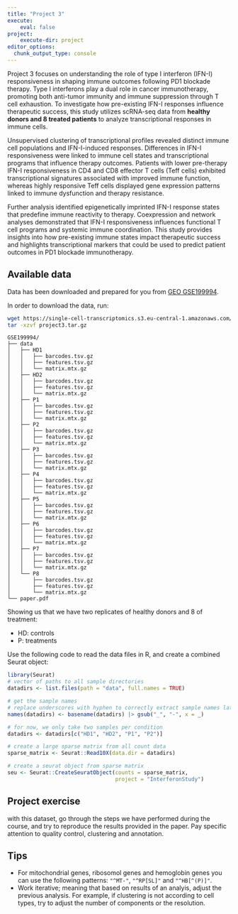 ```yaml
---
title: "Project 3"
execute:
    eval: false
project:
    execute-dir: project
editor_options: 
  chunk_output_type: console
---
```



Project 3 focuses on understanding the role of type I interferon (IFN-I) responsiveness in shaping immune outcomes following PD1 blockade therapy. Type I interferons play a dual role in cancer immunotherapy, promoting both anti-tumor immunity and immune suppression through T cell exhaustion. To investigate how pre-existing IFN-I responses influence therapeutic success, this study utilizes scRNA-seq data from **healthy donors and 8 treated patients** to analyze transcriptional responses in immune cells.  

Unsupervised clustering of transcriptional profiles revealed distinct immune cell populations and IFN-I-induced responses. Differences in IFN-I responsiveness were linked to immune cell states and transcriptional programs that influence therapy outcomes. Patients with lower pre-therapy IFN-I responsiveness in CD4 and CD8 effector T cells (Teff cells) exhibited transcriptional signatures associated with improved immune function, whereas highly responsive Teff cells displayed gene expression patterns linked to immune dysfunction and therapy resistance.  

Further analysis identified epigenetically imprinted IFN-I response states that predefine immune reactivity to therapy. Coexpression and network analyses demonstrated that IFN-I responsiveness influences functional T cell programs and systemic immune coordination. This study provides insights into how pre-existing immune states impact therapeutic success and highlights transcriptional markers that could be used to predict patient outcomes in PD1 blockade immunotherapy.  

## Available data

Data has been downloaded and prepared for you from [GEO GSE199994](https://www.ncbi.nlm.nih.gov/geo/query/acc.cgi?acc=GSE199994). 

In order to download the data, run:

```bash
wget https://single-cell-transcriptomics.s3.eu-central-1.amazonaws.com/projects/data/project3.tar.gz
tar -xzvf project3.tar.gz
```

```
GSE199994/
├── data
│   ├── HD1
│   │   ├── barcodes.tsv.gz
│   │   ├── features.tsv.gz
│   │   └── matrix.mtx.gz
│   ├── HD2
│   │   ├── barcodes.tsv.gz
│   │   ├── features.tsv.gz
│   │   └── matrix.mtx.gz
│   ├── P1
│   │   ├── barcodes.tsv.gz
│   │   ├── features.tsv.gz
│   │   └── matrix.mtx.gz
│   ├── P2
│   │   ├── barcodes.tsv.gz
│   │   ├── features.tsv.gz
│   │   └── matrix.mtx.gz
│   ├── P3
│   │   ├── barcodes.tsv.gz
│   │   ├── features.tsv.gz
│   │   └── matrix.mtx.gz
│   ├── P4
│   │   ├── barcodes.tsv.gz
│   │   ├── features.tsv.gz
│   │   └── matrix.mtx.gz
│   ├── P5
│   │   ├── barcodes.tsv.gz
│   │   ├── features.tsv.gz
│   │   └── matrix.mtx.gz
│   ├── P6
│   │   ├── barcodes.tsv.gz
│   │   ├── features.tsv.gz
│   │   └── matrix.mtx.gz
│   ├── P7
│   │   ├── barcodes.tsv.gz
│   │   ├── features.tsv.gz
│   │   └── matrix.mtx.gz
│   └── P8
│       ├── barcodes.tsv.gz
│       ├── features.tsv.gz
│       └── matrix.mtx.gz
└── paper.pdf
```

Showing us that we have two replicates of healthy donors and 8 of treatment:

- HD: controls
- P: treatments


Use the following code to read the data files in R, and create a combined Seurat object:


```r
library(Seurat)
# vector of paths to all sample directories
datadirs <- list.files(path = "data", full.names = TRUE)

# get the sample names
# replace underscores with hyphen to correctly extract sample names later on
names(datadirs) <- basename(datadirs) |> gsub("_", "-", x = _) 

# for now, we only take two samples per condition
datadirs <- datadirs[c("HD1", "HD2", "P1", "P2")]

# create a large sparse matrix from all count data
sparse_matrix <- Seurat::Read10X(data.dir = datadirs)

# create a seurat object from sparse matrix
seu <- Seurat::CreateSeuratObject(counts = sparse_matrix,
                                  project = "InterferonStudy")
```



::: {.callout-important}
## Project exercise

with this dataset, go through the steps we have performed during the course, and try to reproduce the results provided in the paper. Pay specific attention to quality control, clustering and annotation. 
:::

## Tips

- For mitochondrial genes, ribosomol genes and hemoglobin genes you can use the following patterns: `"^MT-"`, `"^RP[SL]"` and `"^HB[^(P)]"`. 
- Work iterative; meaning that based on results of an analyis, adjust the previous analysis. For example, if clustering is not according to cell types, try to adjust the number of components or the resolution. 

